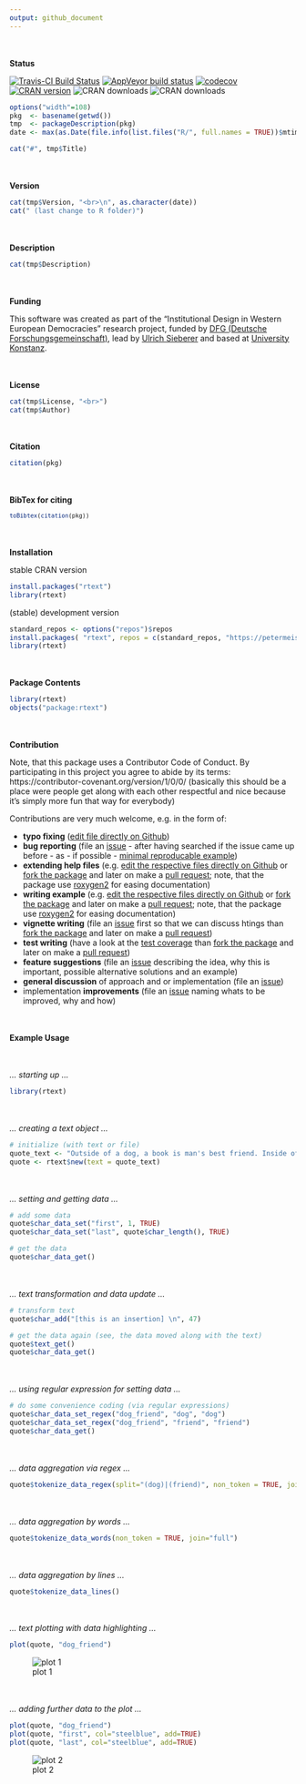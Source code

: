 ```yaml
---
output: github_document
---
```



<br><br>
**Status**


[![Travis-CI Build Status](https://api.travis-ci.com/petermeissner/rtext.svg?branch=master)](https://www.travis-ci.com/github/petermeissner/rtext)
[![AppVeyor build status](https://ci.appveyor.com/api/projects/status/github/petermeissner/rtext?branch=master&svg=true)](https://ci.appveyor.com/project/petermeissner/rtext)
[![codecov](https://codecov.io/gh/petermeissner/rtext/branch/master/graph/badge.svg)](https://codecov.io/gh/petermeissner/rtext/tree/master/R)
[![CRAN version](https://www.r-pkg.org/badges/version/rtext)](https://cran.r-project.org/package=rtext)
![CRAN downloads](https://cranlogs.r-pkg.org/badges/grand-total/rtext)
![CRAN downloads](https://cranlogs.r-pkg.org/badges/rtext)



```r
options("width"=108)
pkg  <- basename(getwd())
tmp  <- packageDescription(pkg)
date <- max(as.Date(file.info(list.files("R/", full.names = TRUE))$mtime) )
```

```r
cat("#", tmp$Title)
```



<br><br>
**Version**

```r
cat(tmp$Version, "<br>\n", as.character(date))
cat(" (last change to R folder)")
```


<br><br>
**Description**

```r
cat(tmp$Description)
```


<br><br>
**Funding**

This software was created as part of the "Institutional Design in Western European Democracies" research project, funded by [DFG (Deutsche Forschungsgemeinschaft)](https://gepris.dfg.de/gepris/projekt/146229116), lead by [Ulrich Sieberer](https://scholar.google.com/citations?user=Q_ImhbkAAAAJ) and based at [University Konstanz](https://www.uni-konstanz.de/). 

<br><br>
**License**

```r
cat(tmp$License, "<br>")
cat(tmp$Author)
```


<br><br>
**Citation**


```r
citation(pkg)
```

<br><br>
**BibTex for citing**

<code style="white-space:normal;">
```r
toBibtex(citation(pkg))
```
</code>



<br><br>
**Installation**

stable CRAN version

```r
install.packages("rtext")
library(rtext)
```



(stable) development version

```r
standard_repos <- options("repos")$repos
install.packages( "rtext", repos = c(standard_repos, "https://petermeissner.github.io/drat/"))
library(rtext)
```




<br><br>
**Package Contents**


```r
library(rtext)
objects("package:rtext")
```





<br><br>
**Contribution**

Note, that this package uses a Contributor Code of Conduct. By participating in this project you agree to abide by its terms: https://contributor-covenant.org/version/1/0/0/ (basically this should be a place were people get along with each other respectful and nice because it's simply more fun that way for everybody)


Contributions are very much welcome, e.g. in the form of:

- **typo fixing** ([edit file directly on Github](https://help.github.com/articles/editing-files-in-another-user-s-repository/))
- **bug reporting** (file an [issue](https://guides.github.com/features/issues/) - after having searched if the issue came up before - as - if possible - [minimal reproducable example](https://stackoverflow.com/help/mcve))
- **extending help files** (e.g. [edit the respective files directly on Github](https://help.github.com/articles/editing-files-in-another-user-s-repository/) or [fork the package](https://help.github.com/articles/fork-a-repo/) and later on make a [pull request](https://help.github.com/articles/using-pull-requests/); note, that the package use [roxygen2](https://r-pkgs.had.co.nz/man.html) for easing documentation)
- **writing example** (e.g. [edit the respective files directly on Github](https://help.github.com/articles/editing-files-in-another-user-s-repository/) or [fork the package](https://help.github.com/articles/fork-a-repo/) and later on make a [pull request](https://help.github.com/articles/using-pull-requests/); note, that the package use [roxygen2](http://r-pkgs.had.co.nz/man.html) for easing documentation)
- **vignette writing** (file an [issue](https://guides.github.com/features/issues/) first so that we can discuss htings than [fork the package](https://help.github.com/articles/fork-a-repo/) and later on make a [pull request](https://help.github.com/articles/using-pull-requests/))
- **test writing** (have a look at the [test coverage](https://codecov.io/gh/petermeissner/rtext/tree/master/R) than [fork the package](https://help.github.com/articles/fork-a-repo/) and later on make a [pull request](https://help.github.com/articles/using-pull-requests/))
- **feature suggestions** (file an [issue](https://guides.github.com/features/issues/) describing the idea, why this is important, possible alternative solutions and an example)
- **general discussion** of approach and or implementation  (file an [issue](https://guides.github.com/features/issues/))
- implementation **improvements** (file an [issue](https://guides.github.com/features/issues/) naming whats to be improved, why and how)

    

<br><br>
**Example Usage**

<br><br>
*... starting up ...*

```r
library(rtext)
```


<br><br>*... creating a text object ...*
```r
# initialize (with text or file)
quote_text <- "Outside of a dog, a book is man's best friend. Inside of a dog it's too dark to read."
quote <- rtext$new(text = quote_text)
```

<br><br>*... setting and getting data ...*
```r
# add some data
quote$char_data_set("first", 1, TRUE)
quote$char_data_set("last", quote$char_length(), TRUE)

# get the data
quote$char_data_get()
```


<br><br>*... text transformation and data update ...*
```r
# transform text
quote$char_add("[this is an insertion] \n", 47)

# get the data again (see, the data moved along with the text)
quote$text_get()
quote$char_data_get()
```


<br><br>*... using regular expression for setting data ...*
```r
# do some convenience coding (via regular expressions)
quote$char_data_set_regex("dog_friend", "dog", "dog")
quote$char_data_set_regex("dog_friend", "friend", "friend")
quote$char_data_get()
```

<br><br>*... data aggregation via regex ...*
```r
quote$tokenize_data_regex(split="(dog)|(friend)", non_token = TRUE, join = "full")
```

<br><br>*... data aggregation by words ...*
```r
quote$tokenize_data_words(non_token = TRUE, join="full")
```

<br><br>*... data aggregation by lines ...*
```r
quote$tokenize_data_lines()
```

   
<br><br>*... text plotting with data highlighting ...*
```r
plot(quote, "dog_friend")
```

![plot 1](https://raw.githubusercontent.com/petermeissner/rtext/master/README_files/figure-markdown_github/unnamed-chunk-19-1.png)

    
    
<br><br>*... adding further data to the plot ...*
```r
plot(quote, "dog_friend")
plot(quote, "first", col="steelblue", add=TRUE)
plot(quote, "last", col="steelblue", add=TRUE)
```

![plot 2](https://raw.githubusercontent.com/petermeissner/rtext/master/README_files/figure-markdown_github/unnamed-chunk-20-1.png)
